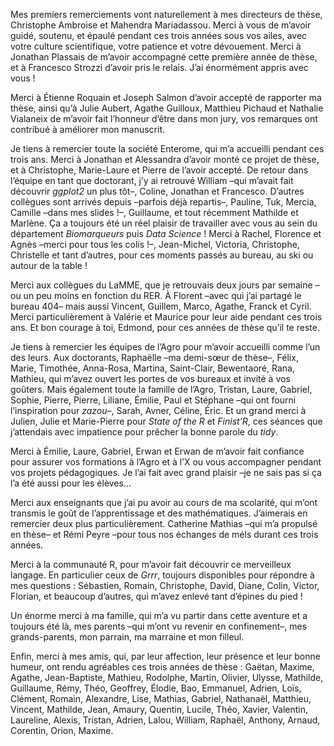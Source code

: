
Mes premiers remerciements vont naturellement à mes directeurs de thèse, Christophe Ambroise et Mahendra Mariadassou. Merci à vous de m'avoir guidé, soutenu, et épaulé pendant ces trois années sous vos ailes, avec votre culture scientifique, votre patience et votre dévouement. Merci à Jonathan Plassais de m'avoir accompagné cette première année de thèse, et à Francesco Strozzi d'avoir pris le relais. J'ai énormément appris avec vous !

\vspace{5mm}

Merci à Étienne Roquain et Joseph Salmon d'avoir accepté de rapporter ma thèse, ainsi qu'à Julie Aubert, Agathe Guilloux, Matthieu Pichaud et Nathalie Vialaneix de m'avoir fait l'honneur d'être dans mon jury, vos remarques ont contribué à améliorer mon manuscrit.

\vspace{5mm}

Je tiens à remercier toute la société Enterome, qui m'a accueilli pendant ces trois ans. Merci à Jonathan et Alessandra d'avoir monté ce projet de thèse, et à Christophe, Marie-Laure et Pierre de l'avoir accepté. De retour dans l'équipe en tant que doctorant, j'y ai retrouvé William –qui m'avait fait découvrir _ggplot2_ un plus tôt–, Coline, Jonathan et Francesco. D'autres collègues sont arrivés depuis –parfois déjà repartis–, Pauline, Tuk, Mercia, Camille –dans mes slides !–, Guillaume, et tout récemment Mathilde et Marlène. Ça a toujours été un réel plaisir de travailler avec vous au sein du département _Biomarqueurs_ puis _Data Science_ ! Merci à Rachel, Florence et Agnès –merci pour tous les colis !–, Jean-Michel, Victoria, Christophe, Christelle et tant d'autres, pour ces moments passés au bureau, au ski ou autour de la table !

\vspace{5mm}

Merci aux collègues du LaMME, que je retrouvais deux jours par semaine –ou un peu moins en fonction du RER. À Florent –avec qui j'ai partagé le bureau 404– mais aussi Vincent, Guillem, Marco, Agathe, Franck et Cyril. Merci particulièrement à Valérie et Maurice pour leur aide pendant ces trois ans. Et bon courage à toi, Edmond, pour ces années de thèse qu'il te reste. 

\vspace{5mm}

Je tiens à remercier les équipes de l'Agro pour m'avoir accueilli comme l'un des leurs. Aux doctorants, Raphaëlle –ma demi-sœur de thèse–, Félix, Marie, Timothée, Anna-Rosa, Martina, Saint-Clair, Bewentaoré, Rana, Mathieu, qui m'avez ouvert les portes de vos bureaux et invité à vos goûters. Mais également toute la famille de l'Agro, Tristan, Laure, Gabriel, Sophie, Pierre, Pierre, Liliane, Émilie, Paul et Stéphane –qui ont fourni l'inspiration pour _zazou_–, Sarah, Avner, Céline, Éric. Et un grand merci à Julien, Julie et Marie-Pierre pour _State of the R_ et _Finist'R_, ces séances que j'attendais avec impatience pour prêcher la bonne parole du _tidy_.

\vspace{5mm}

Merci à Émilie, Laure, Gabriel, Erwan et Erwan de m'avoir fait confiance pour assurer vos formations à l'Agro et à l'X ou vous accompagner pendant vos projets pédagogiques. Je l'ai fait avec grand plaisir –je ne sais pas si ça l'a été aussi pour les élèves...

\vspace{5mm}

Merci aux enseignants que j'ai pu avoir au cours de ma scolarité, qui m'ont transmis le goût de l'apprentissage et des mathématiques. J'aimerais en remercier deux plus particulièrement. Catherine Mathias –qui m'a propulsé en thèse– et Rémi Peyre –pour tous nos échanges de méls durant ces trois années.

\vspace{5mm}

Merci à la communauté R, pour m'avoir fait découvrir ce merveilleux langage. En particulier ceux de _Grrr_, toujours disponibles pour répondre à mes questions : Sébastien, Romain, Christophe, David, Diane, Colin, Victor, Florian, et beaucoup d'autres, qui m'avez enlevé tant d'épines du pied !

\vspace{5mm}

Un énorme merci à ma famille, qui m'a vu partir dans cette aventure et a toujours été là, mes parents –qui m'ont vu revenir en confinement–, mes grands-parents, mon parrain, ma marraine et mon filleul.  

\vspace{5mm}

Enfin, merci à mes amis, qui, par leur affection, leur présence et leur bonne humeur, ont rendu agréables ces trois années de thèse : Gaëtan, Maxime, Agathe, Jean-Baptiste, Mathieu, Rodolphe, Martin, Olivier, Ulysse, Mathilde, Guillaume, Rémy, Théo, Geoffrey, Élodie, Bao, Emmanuel, Adrien, Loïs, Clément, Romain, Alexandre, Lise, Mathias, Gabriel, Nathanaël, Matthieu, Vincent, Mathilde, Jean, Amaury, Quentin, Lucile, Théo, Xavier, Valentin, Laureline, Alexis, Tristan, Adrien, Lalou, William, Raphaël, Anthony, Arnaud, Corentin, Orion, Maxime.

